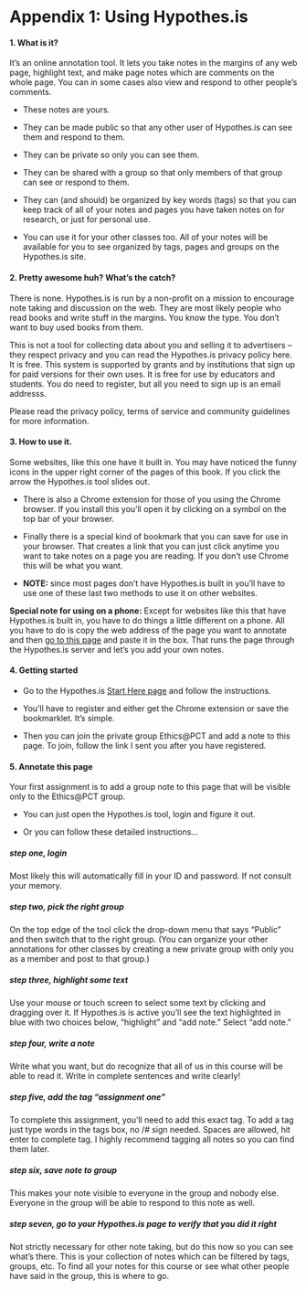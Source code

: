 # Appendix 1: Using Hypothes.is {- #appendix-1}

#### 1. What is it? {-}

It's an online annotation tool. It lets you take notes in the margins of any web page, highlight text, and make page notes which are comments on the whole page. You can in some cases also view and respond to other people's comments. 

- These notes are yours.

- They can be made public so that any other user of Hypothes.is can see them and respond to them.

- They can be private so only you can see them.

- They can be shared with a group so that only members of that group can see or respond to them.

- They can (and should) be organized by key words (tags) so that you can keep track of all of your notes and pages you have taken notes on for research, or just for personal use.

- You can use it for your other classes too. All of your notes will be available for you to see organized by tags, pages and groups on the Hypothes.is site.

#### 2. Pretty awesome huh? What's the catch?  {-}

There is none. Hypothes.is is run by a non-profit on a mission to encourage note taking and discussion on the web. They are most likely people who read books and write stuff in the margins. You know the type. You don't want to buy used books from them.

This is not a tool for collecting data about you and selling it to advertisers -- they respect privacy and you can read the Hypothes.is privacy policy here. It is free. This system is supported by grants and by institutions that sign up for paid versions for their own uses. It is free for use by educators and students. 
 You do need to register, but all you need to sign up is an email addresss. 

Please read the privacy policy, terms of service and community guidelines for more information.

#### 3. How to use it. {-}

Some websites, like this one have it built in. You may have noticed the funny icons in the upper right corner of the pages of this book. If you click the arrow the Hypothes.is tool slides out.

- There is also a Chrome extension for those of you using the Chrome browser. If you install this you'll open it by clicking on a symbol on the top bar of your browser.

- Finally there is a special kind of bookmark that you can save for use in your browser. That creates a link that you can just click  anytime you want to take notes on a page you are reading. If you don't use Chrome this will be what you want. 

- **NOTE:** since most pages don't have Hypothes.is built in you'll have to use one of these last two methods to use it on other websites.


:::{.rmdnote data-latex="" .infobox}

**Special note for using on a phone:**  Except for websites like this that have Hypothes.is built in, you have to do things a little different on a phone. All you have to do is copy the web address of the page you want to annotate and then [go to this page](https://via.hypothes.is/) and paste it in the box. That runs the page through the Hypothes.is server and let's you add your own notes.

:::

#### 4. Getting started {-}

- Go to the Hypothes.is [Start Here page](https://web.hypothes.is/start/) and follow the instructions.

- You'll have to register and either get the Chrome extension or save the bookmarklet. It's simple.

- Then you can join the private group Ethics\@PCT and add a note to this page. To join, follow the link I sent you after you have registered.


#### 5. Annotate this page {-}

Your first assignment is to add a group note to this page that will be visible only to the Ethics\@PCT group.

- You can just open the Hypothes.is tool, login and figure it out.

- Or you can follow these detailed instructions...


##### step one, login {-}

Most likely this will automatically fill in your ID and password. If not consult your memory.


##### step two, pick the right group {-}

On the top edge of the tool click the drop-down menu that says "Public" and then switch that to the right group. (You can organize your other annotations for other classes by creating a new private group with only you as a member and post to that group.)


##### step three, highlight some text {-}

Use your mouse or touch screen to select some text by clicking and dragging over it. If Hypothes.is is active you'll see the text highlighted in blue with two choices below, "highlight" and "add note." Select "add note."


##### step four, write a note {-}

Write what you want, but do recognize that all of us in this course will be able to read it. Write in complete sentences and write clearly!


##### step five, add the tag "assignment one" {-}

To complete this assignment, you'll need to add this exact tag. To add a tag just type words in the tags box, no /# sign needed. Spaces are allowed, hit enter to complete tag. I highly recommend tagging all notes so you can find them later. 


##### step six, save note to group {-}

This makes  your note visible to everyone in the group and nobody else. Everyone in the group will be able to respond to this note as well.

##### step seven, go to your Hypothes.is page to verify that you did it right {-}

Not strictly necessary for other note taking, but do this now so you can see what's there. This is your collection of notes which can be filtered by tags, groups, etc. To find all your notes for this course or see what other people have said in the group, this is where to go.

